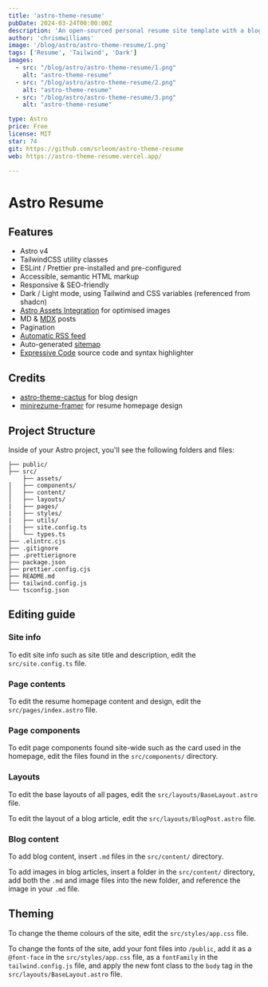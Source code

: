 ```yaml
---
title: 'astro-theme-resume'
pubDate: 2024-03-24T00:00:00Z
description: 'An open-sourced personal resume site template with a blog, built with Astro and Tailwind. '
author: 'chrismwilliams'
image: '/blog/astro/astro-theme-resume/1.png'
tags: ['Resume', 'Tailwind', 'Dark']
images:
  - src: "/blog/astro/astro-theme-resume/1.png"
    alt: "astro-theme-resume"
  - src: "/blog/astro/astro-theme-resume/2.png"
    alt: "astro-theme-resume"
  - src: "/blog/astro/astro-theme-resume/3.png"
    alt: "astro-theme-resume"

type: Astro
price: Free
license: MIT
star: 74
git: https://github.com/srleom/astro-theme-resume
web: https://astro-theme-resume.vercel.app/

---
```


# Astro Resume

## Features

- Astro v4
- TailwindCSS utility classes
- ESLint / Prettier pre-installed and pre-configured
- Accessible, semantic HTML markup
- Responsive & SEO-friendly
- Dark / Light mode, using Tailwind and CSS variables (referenced from shadcn)
- [Astro Assets Integration](https://docs.astro.build/en/guides/assets/) for optimised images
- MD & [MDX](https://docs.astro.build/en/guides/markdown-content/#mdx-only-features) posts
- Pagination
- [Automatic RSS feed](https://docs.astro.build/en/guides/rss)
- Auto-generated [sitemap](https://docs.astro.build/en/guides/integrations-guide/sitemap/)
- [Expressive Code](https://expressive-code.com/) source code and syntax highlighter

## Credits

- [astro-theme-cactus](https://github.com/chrismwilliams/astro-theme-cactus) for blog design
- [minirezume-framer](https://minirezume.framer.website/) for resume homepage design

## Project Structure

Inside of your Astro project, you'll see the following folders and files:

```text
├── public/
├── src/
    ├── assets/
│   ├── components/
│   ├── content/
│   ├── layouts/
|   ├── pages/
|   ├── styles/
|   ├── utils/
|   ├── site.config.ts
│   └── types.ts
├── .elintrc.cjs
├── .gitignore
├── .prettierignore
├── package.json
├── prettier.config.cjs
├── README.md
├── tailwind.config.js
└── tsconfig.json
```

## Editing guide

### Site info

To edit site info such as site title and description, edit the `src/site.config.ts` file.

### Page contents

To edit the resume homepage content and design, edit the `src/pages/index.astro` file.

### Page components

To edit page components found site-wide such as the card used in the homepage, edit the files found in the `src/components/` directory.

### Layouts

To edit the base layouts of all pages, edit the `src/layouts/BaseLayout.astro` file.

To edit the layout of a blog article, edit the `src/layouts/BlogPost.astro` file.

### Blog content

To add blog content, insert `.md` files in the `src/content/` directory.

To add images in blog articles, insert a folder in the `src/content/` directory, add both the `.md` and image files into the new folder, and reference the image in your `.md` file.

## Theming

To change the theme colours of the site, edit the `src/styles/app.css` file.

To change the fonts of the site, add your font files into `/public`, add it as a `@font-face` in the `src/styles/app.css` file, as a `fontFamily` in the `tailwind.config.js` file, and apply the new font class to the `body` tag in the `src/layouts/BaseLayout.astro` file.

